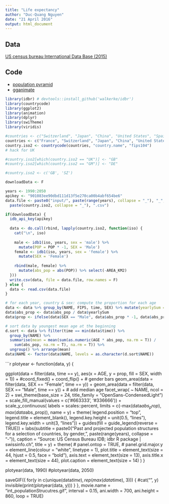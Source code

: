 ```yaml
---
title: "Life expectancy"
author: "Duc-Quang Nguyen"
date: "21 April 2016"
output: html_document
---
```


## Data

[US census bureau International Data Base (2015)](http://www.census.gov/data/developers/data-sets/international-database.html)

## Code

* [population pyramid](http://www.r-bloggers.com/japans-ageing-population-animated-with-r/)
* [gganimate](https://github.com/dgrtwo/gganimate)

```r
library(idbr) # devtools::install_github('walkerke/idbr')
library(countrycode)
library(ggplot2)
library(animation)
library(dplyr)
library(swiTheme)
library(viridis)

#countries <- c("Switzerland", "Japan", "China", "United States", "Spain", "France", "India", "Brazil", "Russia", "Morocco")
countries <- c("France", "Switzerland", "Japan", "China", "United States", "Brazil", "Russia", "Morocco")
country.iso2 <- countrycode(countries, "country.name", "fips104")
# hack for UK

#country.iso2[which(country.iso2 == "UK")] <- "GB"
#country.iso2[which(country.iso2 == "GM")] <- "DE"

#country.iso2 <- c('GB', 'SZ')

downloadData <- F

years <- 1990:2050
apikey <- "901083ee90dbd111d13f5e270ca00b4abf654be6"
data.file <- paste0("input/", paste(range(years), collapse = "_"), "_", 
  paste(country.iso2, collapse = "_"), ".csv")

```

```r
if(downloadData) {
  idb_api_key(apikey)
  
  data <- do.call(rbind, lapply(country.iso2, function(iso) {
    cat("\n", iso)
    
    male <- idb1(iso, years, sex = 'male') %>%
      mutate(POP = POP * -1, SEX = 'Male')
    female <- idb1(iso, years, sex = 'female') %>%
      mutate(SEX = 'Female')
    
    rbind(male, female) %>% 
      mutate(abs_pop = abs(POP)) %>% select(-AREA_KM2)
  }))
  write.csv(data, file = data.file, row.names = F)
} else {
  data <- read.csv(data.file)
}

# for each year, country & sex: compute the proportion for each age
data <- data %>% group_by(NAME, FIPS, time, SEX) %>% mutate(yearlySum = sum(abs_pop)) %>% ungroup()
data$abs_prop <- data$abs_pop / data$yearlySum
data$prop <- ifelse(data$SEX == "Male", data$abs_prop * -1, data$abs_prop)

# sort data by youngest mean age at the beginning
d.sort <- data %>% filter(time == min(data$time)) %>% 
  group_by(NAME) %>% 
  summarise(mean = mean(sum(as.numeric(AGE * abs_pop, na.rm = T)) / 
    sum(abs_pop, na.rm = T), na.rm = T)) %>% 
  ungroup() %>% arrange(mean)
data$NAME <- factor(data$NAME, levels = as.character(d.sort$NAME))

```

```r

plotyear <- function(data, y) {

 ggplot(data = filter(data, time == y), aes(x = AGE, y = prop, fill = SEX, width = 1)) +
  #coord_fixed() + 
  coord_flip() +
  # gender bars
  geom_area(data = filter(data, SEX == "Female", time == y)) +
  geom_area(data = filter(data, SEX == "Male", time == y)) +
  # add median age
  facet_wrap( ~ NAME, ncol = 2) + 
  swi_theme(base_size = 24, title_family = "OpenSans-CondensedLight") +
  scale_fill_manual(values = c('#663333', '#336666')) +
  scale_y_continuous(
    labels = scales::percent, 
    limits = c(-max(data$abs_prop), max(data$abs_prop)),
    name = y) +
  theme(
    legend.position = "top", 
    legend.title = element_blank(),
    legend.key.height = unit(0.5, "lines"),
    legend.key.width = unit(3, "lines")) + 
  guides(fill = guide_legend(reverse = TRUE)) +
  labs(subtitle = paste0("Past and projected population structures for a selection of countries, by gender, ",
    paste(range(years), collapse = "-")),
    caption = "Source: US Census Bureau IDB; idbr R package | swissinfo.ch",
    title = y) + 
  theme(
    # panel.ontop = TRUE,
    # panel.grid.major.y = element_line(colour = "white", linetype = 1),
    plot.title = element_text(size = 44, hjust = 0.5, face = "bold"),
    axis.text = element_text(size = 13),
    axis.title.x = element_text(size = 44),
    plot.caption = element_text(size = 14)
  ) 
}

plotyear(data, 1990)
#plotyear(data, 2050)  

saveGIF({
	for(y in c(unique(data$time), rep(max(data$time), 3))) {
	  #cat("\n", y)
		invisible(print(plotyear(data, y)))
	}
}, movie.name = "int_populationStrucutres.gif", interval = 0.15, 
  ani.width = 700, ani.height = 860, loop = TRUE)



  
    

